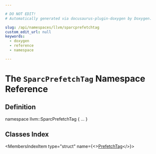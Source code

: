 ```yaml
---

# DO NOT EDIT!
# Automatically generated via docusaurus-plugin-doxygen by Doxygen.

slug: /api/namespaces/llvm/sparcprefetchtag
custom_edit_url: null
keywords:
  - doxygen
  - reference
  - namespace

---
```





# The `SparcPrefetchTag` Namespace Reference

<DoxygenPage pluginConfig={pluginConfig}>



## Definition

<CodeBlock>namespace llvm::SparcPrefetchTag &#123; ... &#125;</CodeBlock>

## Classes Index

<MembersIndex>

<MembersIndexItem
  type="struct"
  name={<><a href="/docs/api/structs/llvm/sparcprefetchtag/prefetchtag">PrefetchTag</a></>}>
</MembersIndexItem>

</MembersIndex>


</DoxygenPage>

